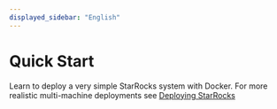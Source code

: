```yaml
---
displayed_sidebar: "English"
---
```


# Quick Start

Learn to deploy a very simple StarRocks system with Docker.
For more realistic multi-machine deployments see 
[Deploying StarRocks](../deployment/deployment_overview.md)


<DocCardList />
